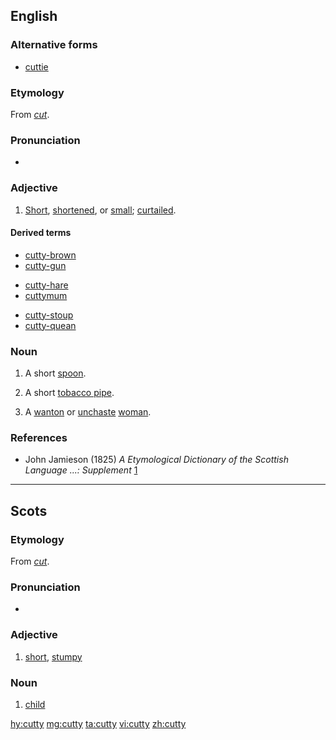 ==English==

===Alternative forms===
* [[cuttie]]

===Etymology===
From ''[[cut]]''.

===Pronunciation===
* {{IPA|/ˈkʌti/|lang=en}}

===Adjective===
{{en-adj}}

# {{label|en|Scotland|Northern England}} [[short|Short]], [[shortened]], or [[small]]; [[curtailed]].

====Derived terms====
{{top3}}
* [[cutty-brown]]
* [[cutty-gun]]
{{mid3}}
* [[cutty-hare]]
* [[cuttymum]]
{{mid3}}
* [[cutty-stoup]]
* [[cutty-quean]]
{{bottom}}

===Noun===
{{en-noun|cutties}}

# {{label|en|Scotland}} A short [[spoon]].
# {{label|en|Scotland}} A short [[tobacco pipe]].
#: {{rfquotek|Ramsay}}
# {{label|en|Scotland|archaic}} A [[wanton]] or [[unchaste]] [[woman]].
#: {{rfquotek|Sir Walter Scott}}

===References===
* John Jamieson (1825) ''A Etymological Dictionary of the Scottish Language ...: Supplement'' [http://books.google.com/books?id=UGAJAAAAQAAJ&dq=cutty+cuttie&lr=&source=gbs_summary_s&cad=0]

----

==Scots==

===Etymology===
From ''[[cut]]''.

===Pronunciation===
* {{IPA|/ˈkʌtɪ/|/ˈkʌti/|lang=sco}}

===Adjective===
{{sco-adj}}

# [[short]], [[stumpy]]

===Noun===
{{sco-noun|cutties}}

# {{label|sco|archaic}} [[child]]

[[hy:cutty]]
[[mg:cutty]]
[[ta:cutty]]
[[vi:cutty]]
[[zh:cutty]]